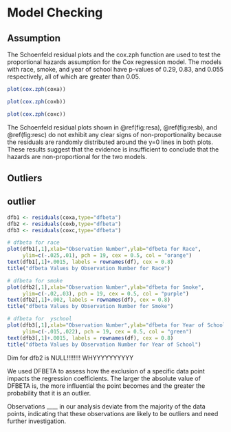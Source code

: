 # Model Checking

## Assumption
The Schoenfeld residual plots and the cox.zph function are used to test the proportional hazards assumption for the Cox regression model. The models with race, smoke, and year of school have p-values of 0.29, 0.83, and 0.055 respectively, all of which are greater than 0.05.

```r
plot(cox.zph(coxa))
```

```r
plot(cox.zph(coxb))
```

```r
plot(cox.zph(coxc))
```

The Schoenfeld residual plots shown in \@ref(fig:resa), \@ref(fig:resb), and \@ref(fig:resc) do not exhibit any clear signs of non-proportionality because the residuals are randomly distributed around the y=0 lines in both plots. These results suggest that the evidence is insufficient to conclude that the hazards are non-proportional for the two models. 

## Outliers

## outlier 
```r
dfb1 <- residuals(coxa,type="dfbeta")
dfb2 <- residuals(coxb,type="dfbeta")
dfb3 <- residuals(coxc,type="dfbeta")
```

```r
# dfbeta for race
plot(dfb1[,1],xlab="Observation Number",ylab="dfbeta for Race", 
     ylim=c(-.025,.01), pch = 19, cex = 0.5, col = "orange")
text(dfb1[,1]+.0015, labels = rownames(df), cex = 0.8)
title("dfbeta Values by Observation Number for Race")
```

```r
# dfbeta for smoke
plot(dfb2[,1],xlab="Observation Number",ylab="dfbeta for Smoke", 
     ylim=c(-.02,.03), pch = 19, cex = 0.5, col = "purple")
text(dfb2[,1]+.002, labels = rownames(df), cex = 0.8)
title("dfbeta Values by Observation Number for Smoke")
```

```r
# dfbeta for  yschool
plot(dfb3[,1],xlab="Observation Number",ylab="dfbeta for Year of School", 
     ylim=c(-.015,.022), pch = 19, cex = 0.5, col = "green")
text(dfb3[,1]+.0015, labels = rownames(df), cex = 0.8)
title("dfbeta Values by Observation Number for Year of School")
```

Dim for dfb2 is NULL!!!!!!!! WHYYYYYYYYYY


We used DFBETA to assess how the exclusion of a specific data point impacts the regression coefficients. The larger the absolute value of DFBETA  is, the more influential the point becomes and the greater the probability that it is an outlier. 

Observations ____ in our analysis deviate from the majority of the data points, indicating that these observations are likely to be outliers and need further investigation. 
